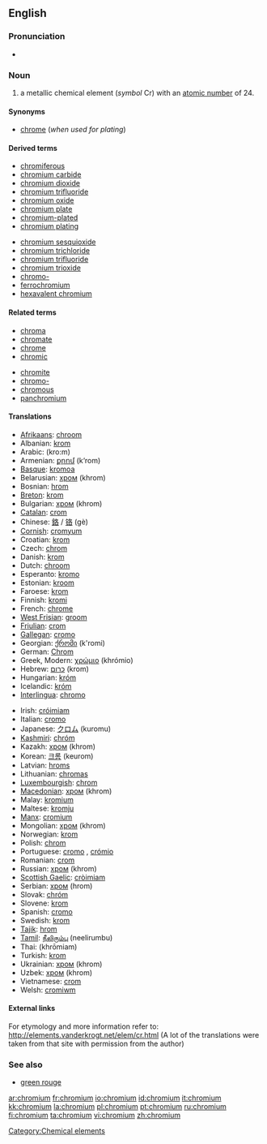 ==English==

{{elements|Cr|vanadium|V|manganese|Mn}}

===Pronunciation===
* {{audio|en-us-chromium.ogg|Audio (US)}}

===Noun===
{{en-noun|-}}
{{wikipedia}}

# a metallic chemical element (''symbol'' Cr) with an [[atomic number]] of 24.

====Synonyms====
* [[chrome]] (''when used for plating'')

====Derived terms====
{{top2}}
* [[chromiferous]]
* [[chromium carbide]]
* [[chromium dioxide]]
* [[chromium trifluoride]]
* [[chromium oxide]]
* [[chromium plate]]
* [[chromium-plated]]
* [[chromium plating]]
{{mid2}}
* [[chromium sesquioxide]]
* [[chromium trichloride]]
* [[chromium trifluoride]]
* [[chromium trioxide]]
* [[chromo-]]
* [[ferrochromium]]
* [[hexavalent chromium]]
{{bottom}}

====Related terms====
{{top2}}
* [[chroma]]
* [[chromate]]
* [[chrome]]
* [[chromic]]
{{mid2}}
* [[chromite]]
* [[chromo-]]
* [[chromous]]
* [[panchromium]]
{{bottom}}

====Translations====
{{top}}
* [[Afrikaans]]: [[chroom]]
* Albanian: [[krom]]
* Arabic: {{Arab|[[كروم]]}} (kro:m) {{m}}
* Armenian: [[քրոմ]] (k‘rom)
* [[Basque]]: [[kromoa]]
* Belarusian: [[хром]] (khrom) {{m}}
* Bosnian: [[hrom]]
* [[Breton]]: [[krom]] {{m}}
* Bulgarian: [[хром]] (khrom) {{m}}
* [[Catalan]]: [[crom]]
* Chinese: [[鉻]] / [[铬]] (gè)
* [[Cornish]]: [[cromyum]]
* Croatian: [[krom]]
* Czech: [[chrom]]
* Danish: [[krom]]
* Dutch: [[chroom]] {{n}}
* Esperanto: [[kromo]]
* Estonian: [[kroom]]
* Faroese: [[krom]]
* Finnish: [[kromi]]
* French: [[chrome]] {{m}}
* [[West Frisian]]: [[groom]]
* [[Friulian]]: [[crom]]
* [[Gallegan]]: [[cromo]]
* Georgian: [[ქრომი]] (k'romi)
* German: [[Chrom]] {{n}}
* Greek, Modern: [[χρώμιο]] (khrómio) {{n}}
* Hebrew: [[כרום]] (krom)
* Hungarian: [[króm]]
* Icelandic: [[króm]]
* [[Interlingua]]: [[chromo]]
{{mid}}
* Irish: [[cróimiam]]
* Italian: [[cromo]] {{m}}
* Japanese: [[クロム]] (kuromu)
* [[Kashmiri]]: [[chróm]]
* Kazakh: [[хром]] (khrom)
* Korean: [[크롬]] (keurom)
* Latvian: [[hroms]]
* Lithuanian: [[chromas]]
* [[Luxembourgish]]: [[chrom]]
* [[Macedonian]]: [[хром]] (khrom) {{m}}
* Malay: [[kromium]]
* Maltese: [[kromju]]
* [[Manx]]: [[cromium]]
* Mongolian: [[хром]] (khrom)
* Norwegian: [[krom]]
* Polish: [[chrom]] {{m}}
* Portuguese: [[cromo]] {{m}}, [[crómio]] {{m}}
* Romanian: [[crom]] {{n}}
* Russian: [[хром]] (khrom) {{m}}
* [[Scottish Gaelic]]: [[cròimiam]]
* Serbian: [[хром]] (hrom) {{m}}
* Slovak: [[chróm]]
* Slovene: [[krom]]
* Spanish: [[cromo]] {{m}}
* Swedish: [[krom]]
* [[Tajik]]: [[hrom]]
* [[Tamil]]: [[நீலிரும்பு]] (neelirumbu)
* Thai: {{Thai|[[โครเมียม]]}} (khrōmiam)
* Turkish: [[krom]]
* Ukrainian: [[хром]] (khrom) {{m}}
* Uzbek: [[хром]] (khrom)
* Vietnamese: [[crom]]
* Welsh: [[cromiwm]]
{{bottom}}

====External links====
For etymology and more information refer to:
http://elements.vanderkrogt.net/elem/cr.html
(A lot of the translations were taken from that site with permission from the author)

===See also===
* [[green rouge]]

[[Category:Chemical elements]]

[[ar:chromium]]
[[fr:chromium]]
[[io:chromium]]
[[id:chromium]]
[[it:chromium]]
[[kk:chromium]]
[[la:chromium]]
[[pl:chromium]]
[[pt:chromium]]
[[ru:chromium]]
[[fi:chromium]]
[[ta:chromium]]
[[vi:chromium]]
[[zh:chromium]]